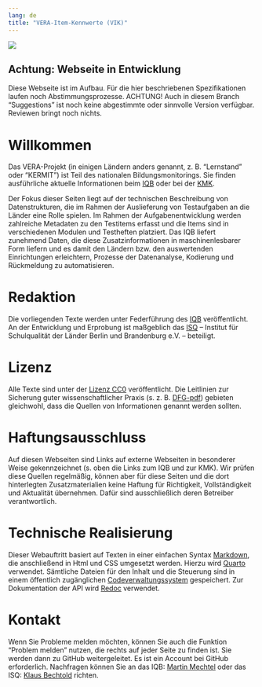 ```yaml
---
lang: de
title: "VERA-Item-Kennwerte (VIK)"
---
```

![](banner.jpg)

::: {.callout-important}
## Achtung: Webseite in Entwicklung
Diese Webseite ist im Aufbau. Für die hier beschriebenen Spezifikationen laufen noch Abstimmungsprozesse. ACHTUNG! Auch in diesem Branch "Suggestions" ist noch keine abgestimmte oder sinnvolle Version verfügbar. Reviewen bringt noch nichts.
:::

# Willkommen
Das VERA-Projekt (in einigen Ländern anders genannt, z. B. "Lernstand" oder "KERMIT") ist Teil des nationalen Bildungsmonitorings. Sie finden ausführliche aktuelle Informationen beim [IQB](https://www.iqb.hu-berlin.de/vera/) oder bei der [KMK](https://www.kmk.org/themen/qualitaetssicherung-in-schulen/bildungsmonitoring/).

Der Fokus dieser Seiten liegt auf der technischen Beschreibung von Datenstrukturen, die im Rahmen der Auslieferung von Testaufgaben an die Länder eine Rolle spielen. Im Rahmen der Aufgabenentwicklung werden zahlreiche Metadaten zu den Testitems erfasst und die Items sind in verschiedenen Modulen und Testheften platziert. Das IQB liefert zunehmend Daten, die diese Zusatzinformationen in maschinenlesbarer Form liefern und es damit den Ländern bzw. den auswertenden Einrichtungen erleichtern, Prozesse der Datenanalyse, Kodierung und Rückmeldung zu automatisieren.

# Redaktion
Die vorliegenden Texte werden unter Federführung des [IQB](https://www.iqb.hu-berlin.de/) veröffentlicht. An der Entwicklung und Erprobung ist maßgeblich das [ISQ](https://www.isq-bb.de) -- Institut für Schulqualität der Länder Berlin und Brandenburg e.V. -- beteiligt.

# Lizenz
Alle Texte sind unter der [Lizenz CC0](https://open-educational-resources.de/was-die-cc0-freigabe-bedeutet-und-welche-moeglichkeiten-sie-eroeffnen/) veröffentlicht. Die Leitlinien zur Sicherung guter wissenschaftlicher Praxis (s. z. B. [DFG-pdf](https://www.dfg.de/resource/blob/173732/4166759430af8dc2256f0fa54e009f03/kodex-gwp-data.pdf)) gebieten gleichwohl, dass die Quellen von Informationen genannt werden sollten.

# Haftungsausschluss

Auf diesen Webseiten sind Links auf externe Webseiten in besonderer Weise gekennzeichnet (s. oben die Links zum IQB und zur KMK). Wir prüfen diese Quellen regelmäßig, können aber für diese Seiten und die dort hinterlegten Zusatzmaterialien keine Haftung für Richtigkeit, Vollständigkeit und Aktualität übernehmen. Dafür sind ausschließlich deren Betreiber verantwortlich.

# Technische Realisierung

Dieser Webauftritt basiert auf Texten in einer einfachen Syntax [Markdown](https://markdown.de/), die anschließend in Html und CSS umgesetzt werden. Hierzu wird [Quarto](https://quarto.org/) verwendet. Sämtliche Dateien für den Inhalt und die Steuerung sind in einem öffentlich zugänglichen [Codeverwaltungssystem](https://github.com/iqb-berlin/item-table) gespeichert. Zur Dokumentation der API wird [Redoc](https://redocly.com/docs/redoc/) verwendet.

# Kontakt

Wenn Sie Probleme melden möchten, können Sie auch die Funktion "Problem melden" nutzen, die rechts auf jeder Seite zu finden ist. Sie werden dann zu GitHub weitergeleitet. Es ist ein Account bei GitHub erforderlich. Nachfragen können Sie an das IQB: [Martin Mechtel](mailto:mechtel@iqb.hu-berlin.de) oder das ISQ: [Klaus Bechtold](mailto:Klaus.Bechtold@isq-bb.de) richten.

